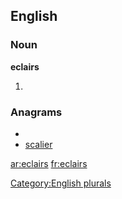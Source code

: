 
==English==

===Noun===
'''eclairs'''

# {{plural of|[[eclair]]}}

===Anagrams===
* {{alphagram|aceilrs}}
* [[scalier#English|scalier]]


[[Category:English plurals]]

[[ar:eclairs]]
[[fr:eclairs]]